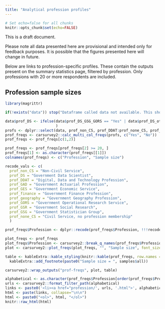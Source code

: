 ```yaml
---
title: "Analytical profession profiles"
---
```


```r
# Set echo=false for all chunks
knitr::opts_chunk$set(echo=FALSE)
```


This is a draft document. 

Please note all data presented here are provisional and intended only for feedback purposes. It is possible that the figures presented here will change in future. 



Below are links to profession-specific profiles. These contain the outputs present on the summary statistics page, filtered by profession. Only professions with 20 or more respondents are included.

## Profession sample sizes

``` r

library(magrittr)

if(!exists("data")) stop("Dataframe called data not available. This should be in the function enviroment of render_main_site. Check that this is available in this enviroment.")

data$prof_DS <- ifelse(data$prof_DS_GSG_GORS == "Yes" | data$prof_DS_other == "Yes", "Yes", "No"
                       )
profs <- dplyr::select(data, prof_non_CS, prof_DDAT:prof_none_CS, prof_DS)
prof_freqs <- carsurvey2::calc_multi_col_freqs(profs, c("Yes", "No"))
prof_freqs <- prof_freqs[c(1,2)]

prof_freqs <- prof_freqs[prof_freqs[2] >= 20, ]
prof_freqs[1] <- as.character(prof_freqs[[1]])
colnames(prof_freqs) <- c("Profession", "Sample size")

recode_vals <- c(
  prof_non_CS = "Non-Civil Service",
  prof_DS = "Government Data Scientist",
  prof_DDAT = "Digital, Data and Technology Profession",
  prof_GAD = "Government Actuarial Profession",
  prof_GES = "Government Economic Service",
  prof_finance = "Government Finance Profession",
  prof_geography = "Government Geography Profession",
  prof_GORS = "Government Operational Research Service",
  prof_GSR = "Government Social Research",
  prof_GSG = "Government Statistician Group",
  prof_none_CS = "Civil Service, no profession membership"
  )

prof_freqs$Profession <- dplyr::recode(prof_freqs$Profession, !!!recode_vals)

```

``` r

plot_freqs <- prof_freqs
plot_freqs$Profession <- carsurvey2::break_q_names(prof_freqs$Profession)
plot <- carsurvey2::plot_freqs(plot_freqs, "", "Sample size", font_size = 14, n = samples$all, orientation = "h", width = 700, height = 700)

table <- kableExtra::kable_styling(knitr::kable(prof_freqs, row.names = FALSE)) %>% 
  kableExtra::add_footnote(paste0("Sample size = ", samples$all))

carsurvey2::wrap_outputs("prof-freqs", plot, table)

```

``` r

alphabetical <- as.character(prof_freqs$Profession[order(prof_freqs$Profession)])
urls <- carsurvey2::format_filter_path(alphabetical)
links <- paste0('<li><a href="profession/', urls, '.html">', alphabetical, "</a></li>")
html <- paste(links, collapse="\n\n")
html <- paste0("<ol>", html, "</ol>")
knitr::raw_html(html)

```


